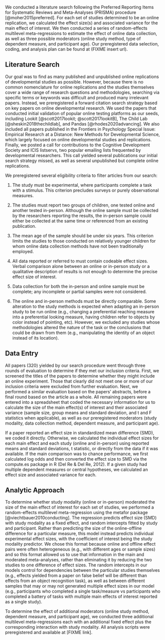 We conducted a literature search following the Preferred Reporting Items for Systematic Reviews and Meta-Analyses (PRISMA) procedure [@moher2015preferred]. For each set of studies determined to be an online replication, we calculated the effect size(s) and associated variance for the main effect of interest. We then conducted a series of random-effects multilevel meta-regressions to estimate the effect of online data collection, as well as three possible moderators (online study method, type of dependent measure, and participant age). Our preregistered data selection, coding, and analysis plan can be found at (FIXME insert url).

## Literature Search 

Our goal was to find as many published and unpublished online replications of developmental studies as possible. However, because there is no common nomenclature for online replications and the studies themselves cover a wide range of research questions and methodologies, searching via specific terms or keywords was difficult and produced many irrelevant papers. Instead, we preregistered a forward citation search strategy based on key papers on online developmental research. We used the papers that conducted initial validation of popular online testing platforms as our seeds, including Lookit [@scott2017lookit; @scott2017lookitB], The Child Lab [@sheskin2018thechildlab], and Pandas [@rhodes2020advancing]. We also included all papers published in the Frontiers in Psychology Special Issue: Empirical Research at a Distance: New Methods for Developmental Science, which largely focused on online developmental studies and replications. Finally, we posted a call for contributions to the Cognitive Development Society and ICIS listservs, two popular emailing lists frequented by developmental researchers. This call yielded several publications our initial search strategy missed, as well as several unpublished but complete online replications.

We preregistered several eligibility criteria to filter articles from our search: 

1. The study must be experimental, where participants complete a task with a stimulus. This criterion precludes surveys or purely observational measures. 

2. The studies must report two groups of children, one tested online and another tested in-person. Although the online sample must be collected by the researchers reporting the results, the in-person sample could either be collected at the same time or referenced from an existing publication. 

3. The mean age of the sample should be under six years. This criterion limits the studies to those conducted on relatively younger children for whom online data collection methods have not been traditionally employed. 

4. All data reported or referred to must contain codeable effect sizes. Verbal comparison alone between an online or in-person study or a qualitative description of results is not enough to determine the precise effect size of interest. 

5. Data collection for both the in-person and online sample must be complete; any incomplete or partial samples were not considered.

6. The online and in-person methods must be directly comparable. Some alteration to the study methods is expected when adapting an in-person study to be run online (e.g., changing a preferential reaching measure into a preferential looking measure, having children refer to objects by color instead of pointing, etc). However, we excluded any studies whose methodologies altered the nature of the task or the conclusions that could be drawn from them (e.g., manipulating the identity of an object instead of its location). 

## Data Entry 

All papers (320) yielded by our search procedure went through three rounds of evaluation to determine if they met our inclusion criteria. First, we screened the titles of the papers to determine whether they might include an online experiment. Those that clearly did not meet one or more of our inclusion criteria were excluded from further evaluation. Next, we performed a similar evaluation based on the papers’ abstracts, before a final round based on the article as a whole. All remaining papers were entered into a spreadsheet that coded the necessary information for us to calculate the size of the main effect(s) of interest and their associated variance (sample size, group means and standard deviation, and t and F statistics when applicable), as well as our preregistered moderators (study modality, data collection method, dependent measure, and participant age). 

If a paper reported  an effect size in standardized mean difference (SMD), we coded it directly. Otherwise, we calculated the individual effect sizes for each main effect and each study (online and in-person) using reported means and standard deviations, t statistic, or directly from the data if it was available. If the main comparison was to chance performance, we first calculated log odds and then converted the effect size to SMD via the compute.es package in R (Del Re & Del Re, 2012). If a given study had multiple dependent measures or central hypotheses, we calculated an effect size and associated variance for each.

## Analytic Approach 

To determine whether study modality (online or in-person) moderated the size of the main effect of interest for each set of studies, we performed a random-effects multilevel meta-regression using the metafor package [@viechtbauer2010conducting]. The regression predicts effect size (SMD) with study modality as a fixed effect, and random intercepts fitted by study and participant. Rather than predicting the size of the online-offline difference for a particular measure, this model instead predicts individual experimental effect sizes, with the coefficient of interest being the study modality predictor. We chose this format because online and offline effect pairs were often heterogeneous (e.g., with different ages or sample sizes) and so this format allowed us to use that information in the main and moderated meta-analyses, rather than eliminating it by reducing the two studies to one difference of effect sizes. The random intercepts in our models control for dependencies between the particular studies themselves (e.g., effects yielded from a paper on false belief will be different than effects from an object recognition task), as well as between different samples that may or may not generated multiple effect sizes in our model (e.g., participants who completed a single task/measure vs participants who completed a battery of tasks with multiple main effects of interest reported as a single study). 

To determine the effect of additional moderators (online study method, dependent measure, and participant age), we conducted three additional multilevel meta-regressions each with an additional fixed effect plus the corresponding interaction with study modality. All analysis scripts were preregistered and available at [FIXME link].




